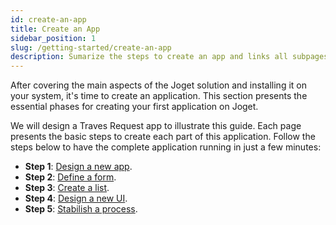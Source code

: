 ```yaml
---
id: create-an-app
title: Create an App
sidebar_position: 1
slug: /getting-started/create-an-app
description: Sumarize the steps to create an app and links all subpages covering each app creation step.
---
```


After covering the main aspects of the Joget solution and installing it on your system, it's time to create an application. This section presents the essential phases for creating your first application on Joget.

We will design a Traves Request app to illustrate this guide. Each page presents the basic steps to create each part of this application. Follow the steps below to have the complete application running in just a few minutes:

- **Step 1**: [Design a new app](./create-an-app/design-new-app).
- **Step 2**: [Define a form](./create-an-app/design-a-form).
- **Step 3**: [Create a list](./create-an-app/design-a-list).
- **Step 4**: [Design a new UI](./create-an-app/design-a-ui).
- **Step 5**: [Stabilish a process](./create-an-app/design-a-process).
